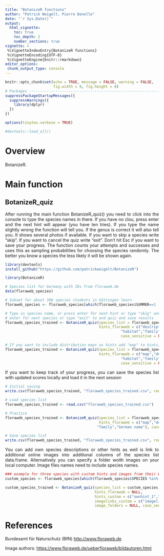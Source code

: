 ```yaml
---
title: "BotanizeR functions"
author: "Patrick Weigelt, Pierre Denelle"
date: "`r Sys.Date()`"
output: 
  html_vignette:
    toc: true
    toc_depth: 2
    number_sections: true
vignette: >
 %\VignetteIndexEntry{BotanizeR functions}
 %\VignetteEncoding{UTF-8} 
 %\VignetteEngine{knitr::rmarkdown}
editor_options: 
 chunk_output_type: console
---
```


<style>
body {
text-align: justify}
</style>

```r

knitr::opts_chunk$set(echo = TRUE, message = FALSE, warning = FALSE,
                      fig.width = 8, fig.height = 8)
# Packages --------------------------------------------------------------------
suppressPackageStartupMessages({
  suppressWarnings({
    library(dplyr)
  })
})

options(tinytex.verbose = TRUE)

#devtools::load_all()
```


# Overview

BotanizeR.

\newpage

# Main function
## BotanizeR_quiz
After running the main function BotanizeR_quiz() you need to click into the console to type the species names in there. If you have no clou, press enter and the next hint will appear (you have ten tries). If you type the name slightly wrong the function will tell you. If the genus is correct it will also tell you. It shows several photos if available. If you want to skip a species write "skip". If you want to cancel the quiz write "exit". Don't hit Esc if you want to save your progress. The function counts your attempts and successes and uses this as sampling probabilities for choosing the species randomly. The better you know a species the less likely it will be shown again.

```r
library(devtools)
install_github("https://github.com/patrickweigelt/BotanizeR")

library(BotanizeR)

# Species list for Germany with IDs from floraweb.de
data(floraweb_species)

# Subset for about 300 species students in Göttingen learn
floraweb_species <- floraweb_species[which(floraweb_species$SUMMER==1 | floraweb_species$BioDiv2005==1),]

# Type in species name, or press enter for next hint or type "skip" and press 
# enter for next species or type "exit" to end quiz and save results
floraweb_species_trained <- BotanizeR_quiz(species_list = floraweb_species, 
                                           hints_floraweb = c("description","status",
                                                     "habitat","family","German name"),
                                                     case_sensitive = FALSE)

# If you want to include distribution maps as hints add "map" to hints; This increases the download times a bit
floraweb_species_trained <- BotanizeR_quiz(species_list = floraweb_species, 
                                           hints_floraweb = c("map","description","status",
                                                     "habitat","family","German name"),
                                                     case_sensitive = FALSE)
```


If you want to keep track of your progress, you can save the species list with updated scores locally and load it in the next session
```r
# Initial saving
write.csv(floraweb_species_trained, "floraweb_species_trained.csv", row.names = FALSE)

# Load species list
floraweb_species_trained <- read.csv("floraweb_species_trained.csv")

# Practice
floraweb_species_trained <- BotanizeR_quiz(species_list = floraweb_species_trained,
                                           hints_floraweb = c("map","description","status","habitat",
                                          "family","German name"), case_sensitive = FALSE)

# Save species list
write.csv(floraweb_species_trained, "floraweb_species_trained.csv", row.names = FALSE)
```


You can add own species descriptions or other hints as well is link to additional online images into additional columns of the species list data.frame. Alternatively you can specify a folder woith images on your local computer. Image files names need to include species names.
```r
### example for three species with custom hints and images from their Wikipedia page
custom_species <- floraweb_species[which(floraweb_species$SPECIES %in% c("Acer campestre","Erica carnea","Melampyrum nemorosum")),]

custom_species_trained <- BotanizeR_quiz(species_list = custom_species, image_floraweb=TRUE,
                                         hints_floraweb = NULL,
                                         hints_custom = c("ownhint_1","ownhint_2"), 
                                         imagelinks_custom = c("imagelink_1","imagelink_2"), 
                                         image_folders = NULL, case_sensitive = FALSE)
```

# References

Bundesamt für Naturschutz (BfN) [http://www.floraweb.de](http://www.floraweb.de)  

Image authors: [https://www.floraweb.de/ueberfloraweb/bildautoren.html](https://www.floraweb.de/ueberfloraweb/bildautoren.html)



